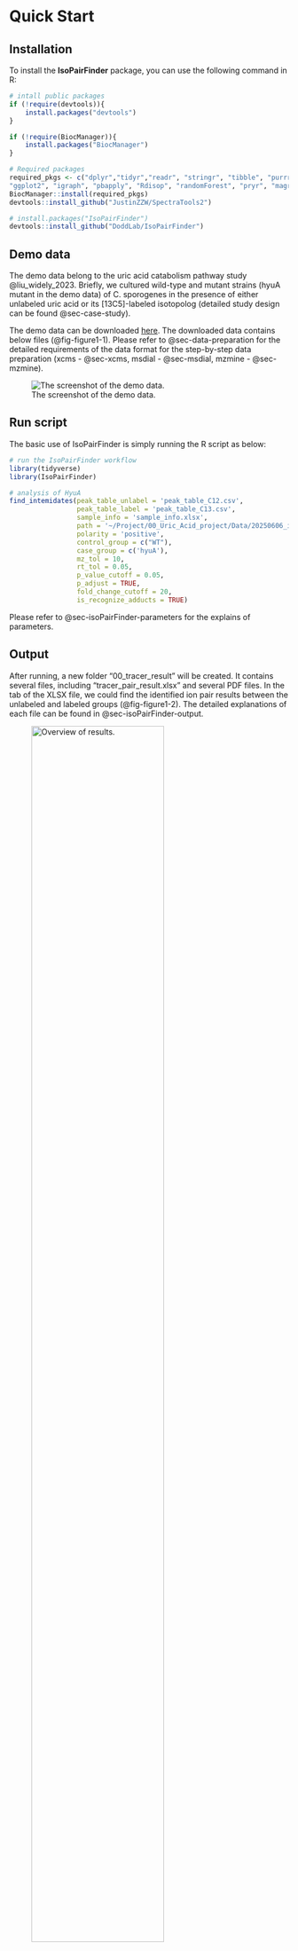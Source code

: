# Quick Start {#sec-quick-start}

## Installation
To install the **IsoPairFinder** package, you can use the following command in R:
```r
# intall public packages
if (!require(devtools)){
    install.packages("devtools")
}

if (!require(BiocManager)){
    install.packages("BiocManager")
}

# Required packages
required_pkgs <- c("dplyr","tidyr","readr", "stringr", "tibble", "purrr",
"ggplot2", "igraph", "pbapply", "Rdisop", "randomForest", "pryr", "magrittr", "rmarkdown", "caret")
BiocManager::install(required_pkgs)
devtools::install_github("JustinZZW/SpectraTools2")

# install.packages("IsoPairFinder")
devtools::install_github("DoddLab/IsoPairFinder")
```

## Demo data
The demo data belong to the uric acid catabolism pathway study @liu_widely_2023. Briefly, we cultured wild-type and mutant strains (hyuA mutant in the demo data) of C. sporogenes in the presence of either unlabeled uric acid or its [13C5]-labeled isotopolog (detailed study design can be found @sec-case-study). 

The demo data can be downloaded [here](https://github.com/DoddLab/IsoPairFinder_demo_data). The downloaded data contains below files (@fig-figure1-1). Please refer to @sec-data-preparation for the detailed requirements of the data format for the step-by-step data preparation (xcms - @sec-xcms, msdial - @sec-msdial, mzmine - @sec-mzmine). 

![The screenshot of the demo data.](/images/figure1_1.png){.align-center #fig-figure1-1}

## Run script
The basic use of IsoPairFinder is simply running the R script as below:

```r

# run the IsoPairFinder workflow
library(tidyverse)
library(IsoPairFinder)

# analysis of HyuA 
find_intemidates(peak_table_unlabel = 'peak_table_C12.csv',
                 peak_table_label = 'peak_table_C13.csv',
                 sample_info = 'sample_info.xlsx',
                 path = '~/Project/00_Uric_Acid_project/Data/20250606_isopairfind_test/Demo_data_msdial/',
                 polarity = 'positive',
                 control_group = c("WT"),
                 case_group = c('hyuA'),
                 mz_tol = 10,
                 rt_tol = 0.05,
                 p_value_cutoff = 0.05,
                 p_adjust = TRUE,
                 fold_change_cutoff = 20,
                 is_recognize_adducts = TRUE)

```    

Please refer to @sec-isoPairFinder-parameters for the explains of parameters. 

## Output
After running, a new folder “00_tracer_result” will be created. It contains several files, including “tracer_pair_result.xlsx” and several PDF files. In the tab of the XLSX file, we could find the identified ion pair results between the unlabeled and labeled groups (@fig-figure1-2). The detailed explanations of each file can be found in @sec-isoPairFinder-output.

![Overview of results.](/images/figure1_2.png){width=75% .align-center #fig-figure1-2}